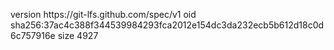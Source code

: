 version https://git-lfs.github.com/spec/v1
oid sha256:37ac4c388f344539984293fca2012e154dc3da232ecb5b612d18c0d6c757916e
size 4927
